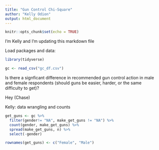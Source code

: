 ```yaml
---
title: "Gun Control Chi-Square"
author: "Kelly Odion"
output: html_document
---
```


```r
knitr::opts_chunk$set(echo = TRUE)
```

I'm Kelly and I'm updating this markdown file

Load packages and data:

```r
library(tidyverse)

gc <- read_csv("gc_df.csv")
```

Is there a signficant difference in recommended gun control action in male and female respondents (should guns be easier, harder, or the same difficulty to get)? 



Hey (Chase)

Kelly: data wrangling and counts 

```r
get_guns <- gc %>% 
  filter(gender!= "NA", make_get_guns != "NA") %>% 
  count(gender, make_get_guns) %>% 
  spread(make_get_guns, n) %>% 
  select(-gender)

rownames(get_guns) <- c("Female", "Male")
```

